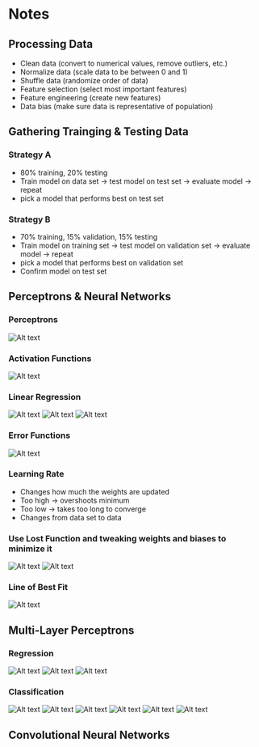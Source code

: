 # Notes

## Processing Data

- Clean data (convert to numerical values, remove outliers, etc.)
- Normalize data (scale data to be between 0 and 1)
- Shuffle data (randomize order of data)
- Feature selection (select most important features)
- Feature engineering (create new features)
- Data bias (make sure data is representative of population)

## Gathering Trainging & Testing Data

### Strategy A

- 80% training, 20% testing
- Train model on data set -> test model on test set -> evaluate model -> repeat
- pick a model that performs best on test set

### Strategy B

- 70% training, 15% validation, 15% testing
- Train model on training set -> test model on validation set -> evaluate model -> repeat
- pick a model that performs best on validation set
- Confirm model on test set

## Perceptrons & Neural Networks

### Perceptrons

![Alt text](../media/perceptron.png "Pereptron")

### Activation Functions

![Alt text](../media/activationFunc.png "Activation Functions")

### Linear Regression

![Alt text](../media/lr.png "Linear Regression")
![Alt text](../media/lr2.png "Linear Regression")
![Alt text](../media/lr3.png "Linear Regression")

### Error Functions

![Alt text](../media/lossFunction.png "Loss Function")

### Learning Rate

- Changes how much the weights are updated
- Too high -> overshoots minimum
- Too low -> takes too long to converge
- Changes from data set to data

### Use Lost Function and tweaking weights and biases to minimize it

![Alt text](../media/weights0.png "Weight Tweaking")
![Alt text](../media/weights1.png "Weight Tweaking")

### Line of Best Fit

![Alt text](../media/lineofbestfit.png "Line of best fit")

## Multi-Layer Perceptrons

### Regression

![Alt text](../media/multiLayerPerceptron.png "Line of best fit")
![Alt text](../media/nonLiinearData.png "Line of best fit")
![Alt text](../media/activationFunc.png "Activation Functions")

### Classification

![Alt text](../media/classification.png "Line of best fit")
![Alt text](../media/imagesToTensors.png "Line of best fit")
![Alt text](../media/deepNN.png "Activation Functions")
![Alt text](../media/hotEncoding.png "Line of best fit")
![Alt text](../media/hotEncoding1.png "Line of best fit")
![Alt text](../media/softMax.png "Activation Functions")

## Convolutional Neural Networks
